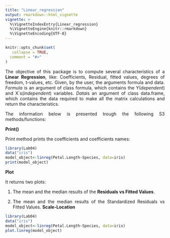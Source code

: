 ```yaml
---
title: "Linear_regression"
output: rmarkdown::html_vignette
vignette: >
  %\VignetteIndexEntry{Linear_regression}
  %\VignetteEngine{knitr::rmarkdown}
  %\VignetteEncoding{UTF-8}
---
```


```r
knitr::opts_chunk$set(
   collapse = TRUE,
  comment = "#>"
)
```

<style>
body {
text-align: justify}
</style>
The objective of this package is to compute several characteristics of a
**Linear Regression**, like: Coefficients, Residual, fitted values, degrees of
freedom, t-values, etc. Given, by the user, the arguments formula and data.
*Formula* is an argument of class formula, which contains the
Y(*dependent*) and X´s(*independent*) variables.
*Data*is an argument of class data.frame, which contains the data required to
make all the matrix calculations and return the characteristics.


The information below is presented trough the following S3 methods/functions:


**Print()**

Print method prints the coefficients and coefficients names:

```r
library(Lab04)
data("iris")
model_object<-linreg(Petal.Length~Species, data=iris)
print(model_object)
```

**Plot**

It returns two plots: 

1. The mean and the median results of the **Residuals vs Fitted Values**.

1. The mean and the median results of the Standardized Residuals vs Fitted Values. **Scale-Location**

```r
library(Lab04)
data("iris")
model_object<-linreg(Petal.Length~Species, data=iris)
plot.linreg(model_object)
```


